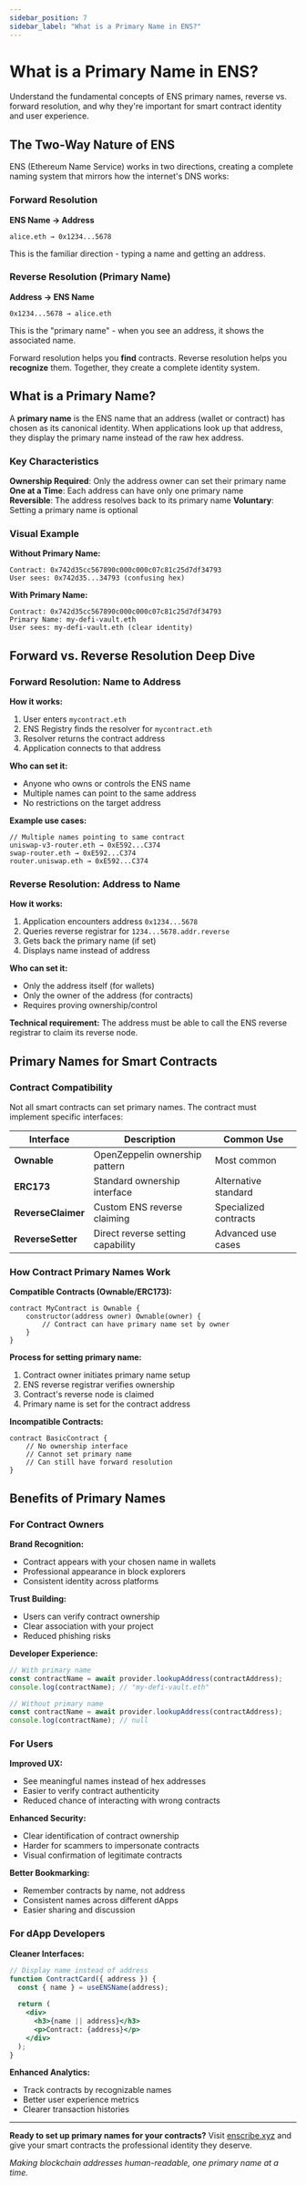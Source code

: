 ```yaml
---
sidebar_position: 7
sidebar_label: "What is a Primary Name in ENS?"
---
```


# What is a Primary Name in ENS?

Understand the fundamental concepts of ENS primary names, reverse vs. forward resolution, and why they're important for smart contract identity and user experience.

## The Two-Way Nature of ENS

ENS (Ethereum Name Service) works in two directions, creating a complete naming system that mirrors how the internet's DNS works:

### Forward Resolution
**ENS Name → Address**
```
alice.eth → 0x1234...5678
```
This is the familiar direction - typing a name and getting an address.

### Reverse Resolution (Primary Name)
**Address → ENS Name**
```
0x1234...5678 → alice.eth
```
This is the "primary name" - when you see an address, it shows the associated name.

Forward resolution helps you **find** contracts. Reverse resolution helps you **recognize** them. Together, they create a complete identity system.

## What is a Primary Name?

A **primary name** is the ENS name that an address (wallet or contract) has chosen as its canonical identity. When applications look up that address, they display the primary name instead of the raw hex address.

### Key Characteristics

**Ownership Required**: Only the address owner can set their primary name
**One at a Time**: Each address can have only one primary name  
**Reversible**: The address resolves back to its primary name
**Voluntary**: Setting a primary name is optional

### Visual Example

**Without Primary Name:**
```
Contract: 0x742d35cc567890c000c000c07c81c25d7df34793
User sees: 0x742d35...34793 (confusing hex)
```

**With Primary Name:**
```
Contract: 0x742d35cc567890c000c000c07c81c25d7df34793
Primary Name: my-defi-vault.eth
User sees: my-defi-vault.eth (clear identity)
```

## Forward vs. Reverse Resolution Deep Dive

### Forward Resolution: Name to Address

**How it works:**
1. User enters `mycontract.eth`
2. ENS Registry finds the resolver for `mycontract.eth`
3. Resolver returns the contract address
4. Application connects to that address

**Who can set it:**
- Anyone who owns or controls the ENS name
- Multiple names can point to the same address
- No restrictions on the target address

**Example use cases:**
```
// Multiple names pointing to same contract
uniswap-v3-router.eth → 0xE592...C374
swap-router.eth → 0xE592...C374
router.uniswap.eth → 0xE592...C374
```

### Reverse Resolution: Address to Name

**How it works:**
1. Application encounters address `0x1234...5678`
2. Queries reverse registrar for `1234...5678.addr.reverse`
3. Gets back the primary name (if set)
4. Displays name instead of address

**Who can set it:**
- Only the address itself (for wallets)
- Only the owner of the address (for contracts)
- Requires proving ownership/control

**Technical requirement:**
The address must be able to call the ENS reverse registrar to claim its reverse node.

## Primary Names for Smart Contracts

### Contract Compatibility

Not all smart contracts can set primary names. The contract must implement specific interfaces:

| Interface | Description | Common Use |
|-----------|-------------|-------------|
| **Ownable** | OpenZeppelin ownership pattern | Most common |
| **ERC173** | Standard ownership interface | Alternative standard |
| **ReverseClaimer** | Custom ENS reverse claiming | Specialized contracts |
| **ReverseSetter** | Direct reverse setting capability | Advanced use cases |

### How Contract Primary Names Work

**Compatible Contracts (Ownable/ERC173):**
```solidity
contract MyContract is Ownable {
    constructor(address owner) Ownable(owner) {
        // Contract can have primary name set by owner
    }
}
```

**Process for setting primary name:**
1. Contract owner initiates primary name setup
2. ENS reverse registrar verifies ownership
3. Contract's reverse node is claimed
4. Primary name is set for the contract address

**Incompatible Contracts:**
```solidity
contract BasicContract {
    // No ownership interface
    // Cannot set primary name
    // Can still have forward resolution
}
```

## Benefits of Primary Names

### For Contract Owners

**Brand Recognition:**
- Contract appears with your chosen name in wallets
- Professional appearance in block explorers
- Consistent identity across platforms

**Trust Building:**
- Users can verify contract ownership
- Clear association with your project
- Reduced phishing risks

**Developer Experience:**
```javascript
// With primary name
const contractName = await provider.lookupAddress(contractAddress);
console.log(contractName); // "my-defi-vault.eth"

// Without primary name  
const contractName = await provider.lookupAddress(contractAddress);
console.log(contractName); // null
```

### For Users

**Improved UX:**
- See meaningful names instead of hex addresses
- Easier to verify contract authenticity
- Reduced chance of interacting with wrong contracts

**Enhanced Security:**
- Clear identification of contract ownership
- Harder for scammers to impersonate contracts
- Visual confirmation of legitimate contracts

**Better Bookmarking:**
- Remember contracts by name, not address
- Consistent names across different dApps
- Easier sharing and discussion

### For dApp Developers

**Cleaner Interfaces:**
```jsx
// Display name instead of address
function ContractCard({ address }) {
  const { name } = useENSName(address);
  
  return (
    <div>
      <h3>{name || address}</h3>
      <p>Contract: {address}</p>
    </div>
  );
}
```

**Enhanced Analytics:**
- Track contracts by recognizable names
- Better user experience metrics
- Clearer transaction histories

---

**Ready to set up primary names for your contracts?** Visit [enscribe.xyz](https://enscribe.xyz) and give your smart contracts the professional identity they deserve.

*Making blockchain addresses human-readable, one primary name at a time.*